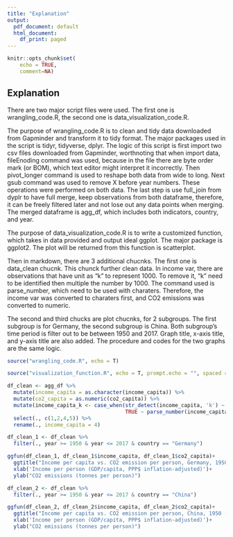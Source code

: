 ```yaml
---
title: "Explanation"
output:
  pdf_document: default
  html_document:
    df_print: paged
---
```


```r
knitr::opts_chunk$set(
    echo = TRUE,
    comment=NA) 
```

## Explanation

There are two major script files were used. The first one is wrangling_code.R, the second one is data_visualization_code.R. 

The purpose of wrangling_code.R is to clean and tidy data downloaded from Gapminder and transform it to tidy format. The major packages used in the script is tidyr, tidyverse, dplyr. The logic of this script is first import two csv files downloaded from Gapminder, worthnoting that when import data, fileEnoding command was used, because in the file there are byte order mark (or BOM), which text editor might interpret it incorrectly. Then pivot_longer command is used to reshape both data from wide to long. Next gsub command was used to remove X before year numbers. These operations were performed on both data. The last step is use full_join from dyplr to have full merge, keep observations from both dataframe, therefore, it can be freely filtered later and not lose out any data points when merging. The merged dataframe is agg_df, which includes both indicators, country, and year. 

The purpose of data_visualization_code.R is to write a customized function, which takes in data provided and output ideal ggplot. The major package is ggplot2. The plot will be returned from this function is scatterplot. 

Then in markdown, there are 3 additional chucnks. The first one is data_clean chucnk. This chunck further clean data. In income var, there are observations that have unit as "k" to represent 1000. To remove it, "k" need to be identified then multiple the number by 1000. The command used is parse_number, which need to be used with charaters. Therefore, the income var was converted to charaters first, and CO2 emissions was converted to numeric. 

The second and third chucks are plot chucnks, for 2 subgroups. The first subgroup is for Germany, the second subgroup is China. Both subgroup's time period is filter out to be between 1950 and 2017. Graph title, x-axis title, and y-axis title are also added. The procedure and codes for the two graphs are the same logic. 

```r
source("wrangling_code.R", echo = T)
```

```r
source("visualization_function.R", echo = T, prompt.echo = "", spaced = F)
```

```r
df_clean <- agg_df %>%
  mutate(income_capita = as.character(income_capita)) %>% 
  mutate(co2_capita = as.numeric(co2_capita)) %>% 
  mutate(income_capita_k <- case_when(str_detect(income_capita, 'k') ~ parse_number(income_capita)*1e3,
                                      TRUE ~ parse_number(income_capita))) %>% 
  select(., c(1,2,4,5)) %>% 
  rename(., income_capita = 4)
```

```r
df_clean_1 <- df_clean %>%
  filter(., year >= 1950 & year <= 2017 & country == "Germany")

ggfun(df_clean_1, df_clean_1$income_capita, df_clean_1$co2_capita)+
  ggtitle("Income per capita vs. CO2 emission per person, Germany, 1950 - 2017")+
  xlab('Income per person (GDP/capita, PPP$ inflation-adjusted)')+
  ylab("CO2 emissions (tonnes per person)") 
```


```r
df_clean_2 <- df_clean %>%
  filter(., year >= 1950 & year <= 2017 & country == "China") 

ggfun(df_clean_2, df_clean_2$income_capita, df_clean_2$co2_capita)+
  ggtitle("Income per capita vs. CO2 emission per person, China, 1950 - 2017")+
  xlab('Income per person (GDP/capita, PPP$ inflation-adjusted)')+
  ylab("CO2 emissions (tonnes per person)")

```